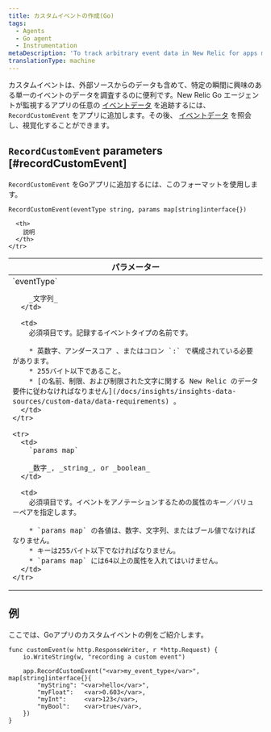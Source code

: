 ```yaml
---
title: カスタムイベントの作成(Go)
tags:
  - Agents
  - Go agent
  - Instrumentation
metaDescription: 'To track arbitrary event data in New Relic for apps monitored by your New Relic Go agent, use RecordCustomEvent.'
translationType: machine
---
```


カスタムイベントは、外部ソースからのデータも含めて、特定の瞬間に興味のある単一のイベントのデータを調査するのに便利です。New Relic Go エージェントが監視するアプリの任意の [イベントデータ](/docs/data-analysis/metrics/analyze-your-metrics/data-collection-metric-timeslice-event-data#event-data) を追跡するには、 `RecordCustomEvent` をアプリに追加します。その後、 [イベントデータ](/docs/query-your-data) を照会し、視覚化することができます。

## `RecordCustomEvent` parameters [#recordCustomEvent]

`RecordCustomEvent` をGoアプリに追加するには、このフォーマットを使用します。

```
RecordCustomEvent(eventType string, params map[string]interface{})
```

<table>
  <thead>
    <tr>
      <th width="25%">
        パラメーター
      </th>

      <th>
        説明
      </th>
    </tr>
  </thead>

  <tbody>
    <tr>
      <td>
        `eventType`

        _文字列_
      </td>

      <td>
        必須項目です。記録するイベントタイプの名前です。

        * 英数字、アンダースコア 、またはコロン `:` で構成されている必要があります。
        * 255バイト以下であること。
        * [の名前、制限、および制限された文字に関する New Relic のデータ要件に従わなければなりません](/docs/insights/insights-data-sources/custom-data/data-requirements) 。
      </td>
    </tr>

    <tr>
      <td>
        `params map`

        _数字_, _string_, or _boolean_
      </td>

      <td>
        必須項目です。イベントをアノテーションするための属性のキー／バリューペアを指定します。

        * `params map` の各値は、数字、文字列、またはブール値でなければなりません。
        * キーは255バイト以下でなければなりません。
        * `params map` には64以上の属性を入れてはいけません。
      </td>
    </tr>
  </tbody>
</table>

## 例

ここでは、Goアプリのカスタムイベントの例をご紹介します。

```
func customEvent(w http.ResponseWriter, r *http.Request) {
    io.WriteString(w, "recording a custom event")

    app.RecordCustomEvent("<var>my_event_type</var>", map[string]interface{}{
        "myString": "<var>hello</var>",
        "myFloat":   <var>0.603</var>,
        "myInt":     <var>123</var>,
        "myBool":    <var>true</var>,
    })
}
```
